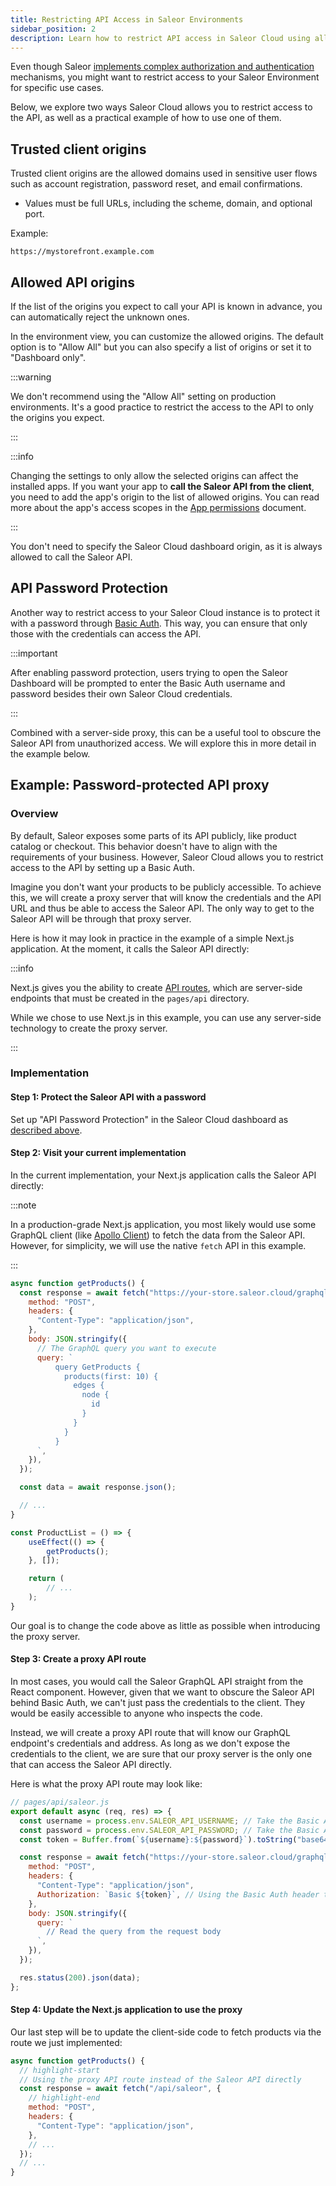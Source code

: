 ```yaml
---
title: Restricting API Access in Saleor Environments
sidebar_position: 2
description: Learn how to restrict API access in Saleor Cloud using allowed origins and password protection.
---
```


Even though Saleor [implements complex authorization and authentication](/api-usage/authentication.mdx) mechanisms, you might want to restrict access to your Saleor Environment for specific use cases.

Below, we explore two ways Saleor Cloud allows you to restrict access to the API, as well as a practical example of how to use one of them.

## Trusted client origins

Trusted client origins are the allowed domains used in sensitive user flows such as account registration, password reset, and email confirmations.

- Values must be full URLs, including the scheme, domain, and optional port.

Example:
```
https://mystorefront.example.com
```

## Allowed API origins

If the list of the origins you expect to call your API is known in advance, you can automatically reject the unknown ones.

In the environment view, you can customize the allowed origins. The default option is to "Allow All" but you can also specify a list of origins or set it to "Dashboard only".

:::warning

We don't recommend using the "Allow All" setting on production environments. It's a good practice to restrict the access to the API to only the origins you expect.

:::

:::info

Changing the settings to only allow the selected origins can affect the installed apps. If you want your app to **call the Saleor API from the client**, you need to add the app's origin to the list of allowed origins. You can read more about the app's access scopes in the [App permissions](developer/extending/apps/architecture/app-permissions.mdx#access-scopes) document.

:::

You don't need to specify the Saleor Cloud dashboard origin, as it is always allowed to call the Saleor API.

## API Password Protection

Another way to restrict access to your Saleor Cloud instance is to protect it with a password through [Basic Auth](https://developer.mozilla.org/en-US/docs/Web/HTTP/Authentication#basic_authentication_scheme). This way, you can ensure that only those with the credentials can access the API.

:::important

After enabling password protection, users trying to open the Saleor Dashboard will be prompted to enter the Basic Auth username and password besides their own Saleor Cloud credentials.

:::

Combined with a server-side proxy, this can be a useful tool to obscure the Saleor API from unauthorized access. We will explore this in more detail in the example below.

## Example: Password-protected API proxy

### Overview

By default, Saleor exposes some parts of its API publicly, like product catalog or checkout. This behavior doesn't have to align with the requirements of your business. However, Saleor Cloud allows you to restrict access to the API by setting up a Basic Auth.

Imagine you don't want your products to be publicly accessible. To achieve this, we will create a proxy server that will know the credentials and the API URL and thus be able to access the Saleor API. The only way to get to the Saleor API will be through that proxy server.

Here is how it may look in practice in the example of a simple Next.js application. At the moment, it calls the Saleor API directly:

:::info

Next.js gives you the ability to create [API routes](https://nextjs.org/docs/pages/building-your-application/routing/api-routes), which are server-side endpoints that must be created in the `pages/api` directory.

While we chose to use Next.js in this example, you can use any server-side technology to create the proxy server.

:::

### Implementation

#### Step 1: Protect the Saleor API with a password

Set up "API Password Protection" in the Saleor Cloud dashboard as [described above](#api-password-protection).

#### Step 2: Visit your current implementation

In the current implementation, your Next.js application calls the Saleor API directly:

:::note

In a production-grade Next.js application, you most likely would use some GraphQL client (like [Apollo Client](https://www.apollographql.com/docs/react/)) to fetch the data from the Saleor API. However, for simplicity, we will use the native `fetch` API in this example.

:::

```jsx
async function getProducts() {
  const response = await fetch("https://your-store.saleor.cloud/graphql", { // The URL of your Saleor instance
    method: "POST",
    headers: {
      "Content-Type": "application/json",
    },
    body: JSON.stringify({
      // The GraphQL query you want to execute
      query: `
          query GetProducts {
            products(first: 10) {
              edges {
                node {
                  id
                }
              }
            }
          }
      `,
    }),
  });

  const data = await response.json();

  // ...
}

const ProductList = () => {
    useEffect(() => {
        getProducts();
    }, []);

    return (
        // ...
    );
}
```

Our goal is to change the code above as little as possible when introducing the proxy server.

#### Step 3: Create a proxy API route

In most cases, you would call the Saleor GraphQL API straight from the React component. However, given that we want to obscure the Saleor API behind Basic Auth, we can't just pass the credentials to the client. They would be easily accessible to anyone who inspects the code.

Instead, we will create a proxy API route that will know our GraphQL endpoint's credentials and address. As long as we don't expose the credentials to the client, we are sure that our proxy server is the only one that can access the Saleor API directly.

Here is what the proxy API route may look like:

```jsx
// pages/api/saleor.js
export default async (req, res) => {
  const username = process.env.SALEOR_API_USERNAME; // Take the Basic Auth username from an environment variable
  const password = process.env.SALEOR_API_PASSWORD; // Take the Basic Auth password from an environment variable
  const token = Buffer.from(`${username}:${password}`).toString("base64"); // Encode the credentials to Base64

  const response = await fetch("https://your-store.saleor.cloud/graphql", {
    method: "POST",
    headers: {
      "Content-Type": "application/json",
      Authorization: `Basic ${token}`, // Using the Basic Auth header to authenticate the Saleor API
    },
    body: JSON.stringify({
      query: `
        // Read the query from the request body
      `,
    }),
  });

  res.status(200).json(data);
};
```

#### Step 4: Update the Next.js application to use the proxy

Our last step will be to update the client-side code to fetch products via the route we just implemented:

```jsx
async function getProducts() {
  // highlight-start
  // Using the proxy API route instead of the Saleor API directly
  const response = await fetch("/api/saleor", {
    // highlight-end
    method: "POST",
    headers: {
      "Content-Type": "application/json",
    },
    // ...
  });
  // ...
}
```
